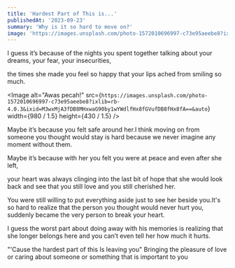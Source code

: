 ```yaml
---
title: 'Hardest Part of This is...'
publishedAt: '2023-09-23'
summary: 'Why is it so hard to move on?'
image: 'https://images.unsplash.com/photo-1572010696997-c73e95aeebe8?ixlib=rb-4.0.3&ixid=M3wxMjA3fDB8MHxwaG90by1wYWdlfHx8fGVufDB8fHx8fA==&auto'
---
```


I guess it&#8217;s because of the nights you spent together talking about your dreams, your fear, your insecurities,

the times she made you feel so happy that your lips ached from smiling so much. 

<Image
    alt="Awas pecah!"
    src={`https://images.unsplash.com/photo-1572010696997-c73e95aeebe8?ixlib=rb-4.0.3&ixid=M3wxMjA3fDB8MHxwaG90by1wYWdlfHx8fGVufDB8fHx8fA==&auto`}
    width={980 / 1.5}
    height={430 / 1.5}
/>

Maybe it&#8217;s because you felt safe around her.I think moving on from someone you thought would stay is hard because we never imagine any moment without them.

Maybe it&#8217;s because with her you felt you were at peace and even after she left,

your heart was always clinging into the last bit of hope that she would look back and see that you still
love and you still <FN href="#cherished" id="cherished-ref">cherished</FN> her.

You were still willing to put everything aside just to see her beside you.It's so hard to realize that the person you thought would never hurt you,
suddenly became the very person to break your heart.

I guess the worst part about doing away with his memories is realizing that she longer belongs here and you can&#8217;t even tell her how much it hurts.

<Kutiptengah cite="Cancer - My Chemical Romance">
    "'Cause the hardest part of this Is leaving you"
</Kutiptengah>

<Footarea>
    <FNlist id="cherished" href="#cherished-ref">
        Bringing the pleasure of love or caring about someone or something that
        is important to you
    </FNlist>
</Footarea>
